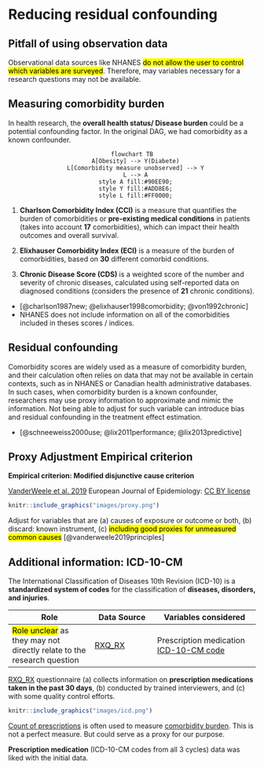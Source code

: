 # Reducing residual confounding

::: callout-tip
# Pitfall of using observation data

Observational data sources like NHANES <mark>do not allow the user to control which variables are surveyed</mark>. Therefore, may variables necessary for a research questions may not be available.
:::

## Measuring comorbidity burden

In health research, the **overall health status/ Disease burden** could be a potential confounding factor. In the original DAG, we had comorbidity as a known confounder.

::: {style="text-align:center"}
```{mermaid}
flowchart TB
  A[Obesity] --> Y(Diabete)
  L[Comorbidity measure unobserved] --> Y
  L --> A
  style A fill:#90EE90;
  style Y fill:#ADD8E6;
  style L fill:#FF0000;
```
:::

1.  **Charlson Comorbidity Index (CCI)** is a measure that quantifies the burden of comorbidities or **pre-existing medical conditions** in patients (takes into account **17** comorbidities), which can impact their health outcomes and overall survival.

2.  **Elixhauser Comorbidity Index (ECI)** is a measure of the burden of comorbidities, based on **30** different comorbid conditions.

3.  **Chronic Disease Score (CDS)** is a weighted score of the number and severity of chronic diseases, calculated using self-reported data on diagnosed conditions (considers the presence of **21** chronic conditions).

::: column-margin
-   [@charlson1987new; @elixhauser1998comorbidity; @von1992chronic]
-   NHANES does not include information on all of the comorbidities included in theses scores / indices.
:::

::: callout-tip
# Residual confounding

Comorbidity scores are widely used as a measure of comorbidity burden, and their calculation often relies on data that may not be available in certain contexts, such as in NHANES or Canadian health administrative databases. In such cases, when comorbidity burden is a known confounder, researchers may use proxy information to approximate and mimic the information. Not being able to adjust for such variable can introduce bias and residual confounding in the treatment effect estimation.
:::

::: column-margin
-   [@schneeweiss2000use; @lix2011performance; @lix2013predictive]
:::

## Proxy Adjustment Empirical criterion

**Empirical criterion: Modified disjunctive cause criterion**

[VanderWeele et al. 2019](https://doi.org/10.1007/s10654-019-00494-6) European Journal of Epidemiology: [CC BY license](http://creativecommons.org/licenses/by/4.0/)

```{r fig.cap="Hypothesized Directed acyclic graph with comorbidity measure being unmeasured, and approximated by the simple count measures based on the ICD codes", echo=FALSE, out.width="100%", out.height="auto"}
knitr::include_graphics("images/proxy.png")
```

::: column-margin
Adjust for variables that are (a) causes of exposure or outcome or both, (b) discard: known instrument, (c) <mark>including good proxies for unmeasured common causes</mark> [@vanderweele2019principles]
:::

## Additional information: ICD-10-CM

::: column-margin
The International Classification of Diseases 10th Revision (ICD-10) is a **standardized system of codes** for the classification of **diseases, disorders, and injuries**.
:::

| Role                                                                               | Data Source                                                       | Variables considered                                                                              |
|------------------------|------------------|------------------------------|
| <mark>Role unclear</mark> as they may not directly relate to the research question | [RXQ_RX](https://wwwn.cdc.gov/nchs/nhanes/2017-2018/RXQ_RX_J.htm) | Prescription medication [ICD-10-CM code](https://www.cdc.gov/nchs/icd/icd10cm_pcs_background.htm) |

::: column-margin
[RXQ_RX](https://wwwn.cdc.gov/nchs/nhanes/2017-2018/RXQ_RX_J.htm) questionnaire (a) collects information on **prescription medications taken in the past 30 days**, (b) conducted by trained interviewers, and (c) with some quality control efforts.
:::

```{r fig.cap="Examples of ICD-10-CM codes (3-7 characters, 1st character being alpha, 2-end are numberic, often with a dot) assigned to reasons for using medication (see Appendix in NHANES RXQ_RX component)", echo=FALSE, out.width="100%", out.height="auto"}
knitr::include_graphics("images/icd.png")
```

[Count of prescriptions](https://pubmed.ncbi.nlm.nih.gov/16464140/) is often used to measure [comorbidity burden](https://bmchealthservres.biomedcentral.com/articles/10.1186/1472-6963-13-340). This is not a perfect measure. But could serve as a proxy for our purpose.

::: column-margin
**Prescription medication** (ICD-10-CM codes from all 3 cycles) data was liked with the initial data.
:::
